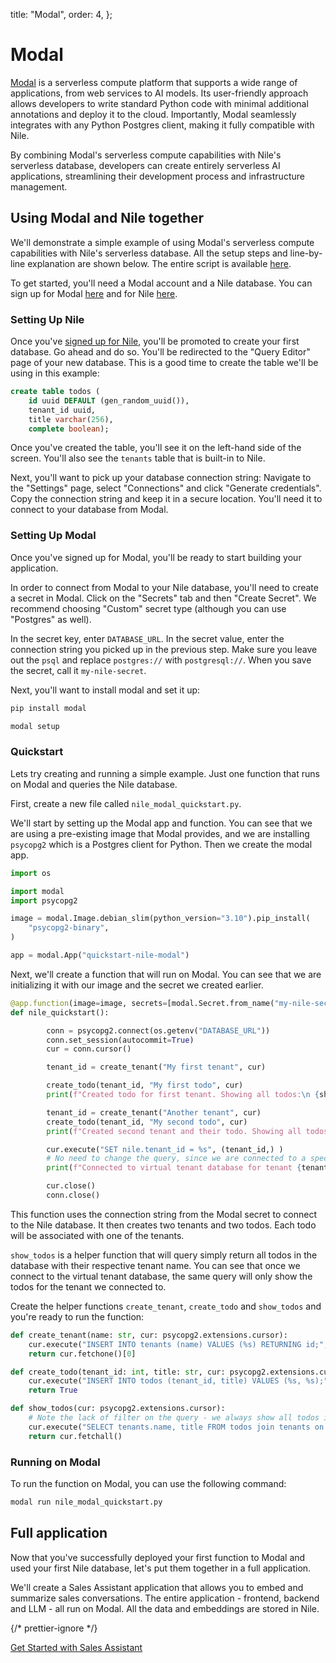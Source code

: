 
  title: "Modal",
  order: 4,
};

# Modal

[Modal](https://modal.com) is a serverless compute platform that supports a wide range of applications, from web services to AI models.
Its user-friendly approach allows developers to write standard Python code with minimal additional annotations and deploy it to the cloud.
Importantly, Modal seamlessly integrates with any Python Postgres client, making it fully compatible with Nile.

By combining Modal's serverless compute capabilities with Nile's serverless database, developers can create entirely serverless AI applications, streamlining their development process and infrastructure management.

## Using Modal and Nile together

We'll demonstrate a simple example of using Modal's serverless compute capabilities with Nile's serverless database. All the setup steps and line-by-line explanation are shown below.
The entire script is available [here](https://github.com/niledatabase/niledatabase/blob/main/examples/integrations/code_snippets/nile_modal_quickstart.py).

To get started, you'll need a Modal account and a Nile database. You can sign up for Modal [here](https://modal.com/signup) and for Nile [here](https://console.thenile.dev).

### Setting Up Nile

Once you've [signed up for Nile](https://console.thenile.dev), you'll be promoted to create your first database. Go ahead and do so. You'll be redirected to the "Query Editor" page
of your new database. This is a good time to create the table we'll be using in this example:

```sql
create table todos (
    id uuid DEFAULT (gen_random_uuid()),
    tenant_id uuid,
    title varchar(256),
    complete boolean);
```

Once you've created the table, you'll see it on the left-hand side of the screen. You'll also see the `tenants` table that is built-in to Nile.

Next, you'll want to pick up your database connection string: Navigate to the "Settings" page, select "Connections" and click "Generate credentials".
Copy the connection string and keep it in a secure location. You'll need it to connect to your database from Modal.

### Setting Up Modal

Once you've signed up for Modal, you'll be ready to start building your application.

In order to connect from Modal to your Nile database, you'll need to create a secret in Modal.
Click on the "Secrets" tab and then "Create Secret". We recommend choosing "Custom" secret type (although you can use "Postgres" as well).

In the secret key, enter `DATABASE_URL`. In the secret value, enter the connection string you picked up in the previous step.
Make sure you leave out the `psql` and replace `postgres://` with `postgresql://`. When you save the secret, call it `my-nile-secret`.

Next, you'll want to install modal and set it up:

```bash
pip install modal

modal setup
```

### Quickstart

Lets try creating and running a simple example. Just one function that runs on Modal and queries the Nile database.

First, create a new file called `nile_modal_quickstart.py`.

We'll start by setting up the Modal app and function. You can see that we are using a pre-existing image that Modal provides,
and we are installing `psycopg2` which is a Postgres client for Python. Then we create the modal app.

```python
import os

import modal
import psycopg2

image = modal.Image.debian_slim(python_version="3.10").pip_install(
    "psycopg2-binary",
)

app = modal.App("quickstart-nile-modal")
```

Next, we'll create a function that will run on Modal. You can see that we are initializing it with our image and the secret we created earlier.

```python
@app.function(image=image, secrets=[modal.Secret.from_name("my-nile-secret")])
def nile_quickstart():

        conn = psycopg2.connect(os.getenv("DATABASE_URL"))
        conn.set_session(autocommit=True)
        cur = conn.cursor()

        tenant_id = create_tenant("My first tenant", cur)

        create_todo(tenant_id, "My first todo", cur)
        print(f"Created todo for first tenant. Showing all todos:\n {show_todos(cur)}\n\n")

        tenant_id = create_tenant("Another tenant", cur)
        create_todo(tenant_id, "My second todo", cur)
        print(f"Created second tenant and their todo. Showing all todos:\n {show_todos(cur)}\n\n")

        cur.execute("SET nile.tenant_id = %s", (tenant_id,) )
        # No need to change the query, since we are connected to a specific virtual tenant database
        print(f"Connected to virtual tenant database for tenant {tenant_id}. Showing all todos:\n {show_todos(cur)}\n")

        cur.close()
        conn.close()
```

This function uses the connection string from the Modal secret to connect to the Nile database.
It then creates two tenants and two todos. Each todo will be associated with one of the tenants.

`show_todos` is a helper function that will query simply return all todos in the database with their respective tenant name.
You can see that once we connect to the virtual tenant database, the same query will only show the todos for the tenant we connected to.

Create the helper functions `create_tenant`, `create_todo` and `show_todos` and you're ready to run the function:

```python
def create_tenant(name: str, cur: psycopg2.extensions.cursor):
    cur.execute("INSERT INTO tenants (name) VALUES (%s) RETURNING id;", (name,))
    return cur.fetchone()[0]

def create_todo(tenant_id: int, title: str, cur: psycopg2.extensions.cursor):
    cur.execute("INSERT INTO todos (tenant_id, title) VALUES (%s, %s);", (tenant_id, title))
    return True

def show_todos(cur: psycopg2.extensions.cursor):
    # Note the lack of filter on the query - we always show all todos in the database
    cur.execute("SELECT tenants.name, title FROM todos join tenants on tenants.id = todos.tenant_id;")
    return cur.fetchall()
```

### Running on Modal

To run the function on Modal, you can use the following command:

```bash
modal run nile_modal_quickstart.py
```

## Full application

Now that you've successfully deployed your first function to Modal and used your first Nile database, let's put them together in a full application.

We'll create a Sales Assistant application that allows you to embed and summarize sales conversations.
The entire application - frontend, backend and LLM - all run on Modal. All the data and embeddings are stored in Nile.

{/* prettier-ignore */}
<a href="../getting-started/examples/sales_insight" class="no-underline py-3 px-4 rounded-[7px] text-transparent gradientButton subpixel-antialiased overflow-hidden whitespace-nowrap !p-[1px]"><div class="text-black text-base px-5 py-2.5 rounded-md">Get Started with Sales Assistant</div></a>
